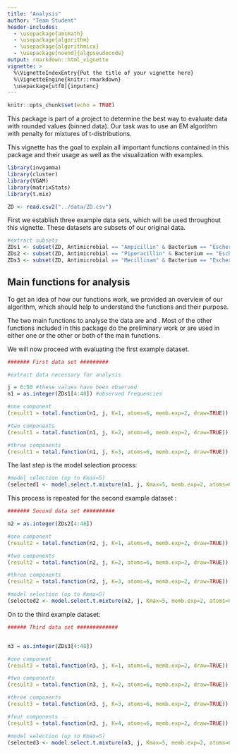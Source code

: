 ```yaml
---
title: "Analysis"
author: "Team Student"
header-includes:
  - \usepackage{amsmath}
  - \usepackage{algorithm}
  - \usepackage{algorithmicx}
  - \usepackage[noend]{algpseudocode}
output: rmarkdown::html_vignette
vignette: >
  %\VignetteIndexEntry{Put the title of your vignette here}
  %\VignetteEngine{knitr::rmarkdown}
  \usepackage[utf8]{inputenc}
---
```


```r
knitr::opts_chunk$set(echo = TRUE)
```


This package is part of a project to determine the best way to evaluate data with rounded values (binned data).  Our task was to use an EM algorithm with penalty for mixtures of t-distributions.

This vignette has the goal to explain all important functions contained in this package and their usage as well as the visualization with examples.


```r
library(invgamma)
library(cluster)
library(VGAM)
library(matrixStats)
library(t.mix)
```




```r
ZD <- read.csv2("../data/ZD.csv")
```


First we establish three example data sets, which will be used throughout this vignette. These datasets are subsets of our original data.

```r
#extract subsets
ZDs1 <- subset(ZD, Antimicrobial == "Ampicillin" & Bacterium == "Escherichia coli")
ZDs2 <- subset(ZD, Antimicrobial == "Piperacillin" & Bacterium == "Escherichia coli")
ZDs3 <- subset(ZD, Antimicrobial == "Mecillinam" & Bacterium == "Escherichia coli")
```


## Main functions for analysis
To get an idea of how our functions work, we provided an overview of our algorithm, which should help to understand the functions and their purpose.

\begin{algorithm}[H]
\caption{EM Algorithm for mixtures of t's with binned data (grouped)}\label{euclid}
\begin{algorithmic}[1]
\Procedure{}{}
\State Calculate starting values $\pi_k^{(0)}, \mu_k^{(0)}, \sigma_k^{(0)}, \nu_k^{(0)}$, \; $k=1, ..., K$
		\State Set $\alpha_0$, $\beta_0$
		
		
		\Repeat
		\State $\tau_{k, j1}^{(i)} = \frac{\pi_k^{(i)} f_{\tilde Y}(j|\mu_k^{(i)}, \sigma_k^{(i)},\nu_k^{(i)})}{\sum \limits_{c=1}^K \pi_c^{(i)} f_{\tilde Y}(j|\mu_c^{(i)}, \sigma_c^{(i)}, \nu_c^{(i)})}$ for $k=1, ..., K$, $j = 1, ..., J$
		\State $\pi_k^{(i+1)} \gets\frac{1}{\tilde N} \sum\limits_{j=1}^{J}  n_j \tau_{k, j1}^{(i)} \qquad \text{for } k=1, ..., K$
		
		\State $(\mu_k^{(i+1)}, \sigma_k^{(i+1)}, \nu_k^{(i+1)}) \gets \arg \max Q_2(\mu,\; \sigma, \; \nu;\;\Theta^{(i)}) + \newline Q_3(\sigma; \; \alpha_0, \beta_0) $ for $k=1, ..., K$
		\Until{convergence criterion is fulfilled}
		\State \Return $\Theta^{(i+1)}$
		
		\EndProcedure
	\end{algorithmic}
\end{algorithm}

The two main functions to analyse the data are \textbf{total.function} and \textbf{model.select.t.mixture}. Most of the other functions included in this package do the preliminary work or are used in either one or the other or both of the main functions.

We will now proceed with evaluating the first example dataset.

```r
####### First data set #########

#extract data necessary for analysis

j = 6:50 #these values have been observed
n1 = as.integer(ZDs1[4:48]) #observed frequencies

#one component
(result1 = total.function(n1, j, K=1, atoms=6, memb.exp=2, draw=TRUE))

#two components
(result1 = total.function(n1, j, K=2, atoms=6, memb.exp=2, draw=TRUE))

#three components
(result1 = total.function(n1, j, K=3, atoms=6, memb.exp=2, draw=TRUE))
```

The last step is the model selection process:

```r
#model selection (up to Kmax=5)
(selected1 <- model.select.t.mixture(n1, j, Kmax=5, memb.exp=2, atoms=6))
```

This process is repeated for the second example dataset :

```r
####### Second data set ##########

n2 = as.integer(ZDs2[4:48])

#one component
(result2 = total.function(n2, j, K=1, atoms=6, memb.exp=2, draw=TRUE))

#two components
(result2 = total.function(n2, j, K=2, atoms=6, memb.exp=2, draw=TRUE))

#three components
(result2 = total.function(n2, j, K=3, atoms=6, memb.exp=2, draw=TRUE))
```


```r
#model selection (up to Kmax=5)
(selected2 <- model.select.t.mixture(n2, j, Kmax=5, memb.exp=2, atoms=6))
```

On to the third example dataset:

```r
###### Third data set #############


n3 = as.integer(ZDs3[4:48])

#one component
(result3 = total.function(n3, j, K=1, atoms=6, memb.exp=2, draw=TRUE))

#two components
(result3 = total.function(n3, j, K=2, atoms=6, memb.exp=2, draw=TRUE))

#three components
(result3 = total.function(n3, j, K=3, atoms=6, memb.exp=2, draw=TRUE))

#four components
(result3 = total.function(n3, j, K=4, atoms=6, memb.exp=2, draw=TRUE))
```

```r
#model selection (up to Kmax=5)
(selected3 <- model.select.t.mixture(n3, j, Kmax=5, memb.exp=2, atoms=6, optim.method="Nelder-Mead"))

```
